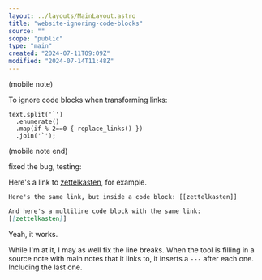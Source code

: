 ```yaml
---
layout: ../layouts/MainLayout.astro
title: "website-ignoring-code-blocks"
source: ""
scope: "public"
type: "main"
created: "2024-07-11T09:09Z"
modified: "2024-07-14T11:48Z"
---
```


(mobile note)

To ignore code blocks when transforming links:
```rust-pseudocode
text.split('`')
  .enumerate()
  .map(if % 2==0 { replace_links() })
  .join('`');
```

(mobile note end)

fixed the bug, testing:

Here's a link to [zettelkasten](/zettelkasten), for example.

`Here's the same link, but inside a code block: [[zettelkasten]]`

```markdown
And here's a multiline code block with the same link:
[[zettelkasten]]
```

Yeah, it works.

While I'm at it, I may as well fix the line breaks. When the tool is filling in a source note with main notes that it links to, it inserts a `---` after each one. Including the last one.